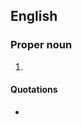 ==English==

===Proper noun===
{{en-proper noun}}

# {{lb|en|US|military}} {{abbreviation of|[[w:U.S. Naval Forces Central Command|US Naval Forces Central Command]]|lang=en}}

====Quotations====
* {{seeCites}}